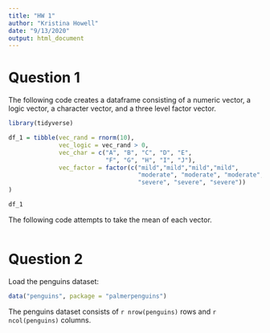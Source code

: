 ```yaml
---
title: "HW 1"
author: "Kristina Howell"
date: "9/13/2020"
output: html_document
---
```


# Question 1

The following code creates a dataframe consisting of a numeric vector, a logic vector, a character vector, and a three level factor vector.

``` r
library(tidyverse)
```

``` r
df_1 = tibble(vec_rand = rnorm(10),
              vec_logic = vec_rand > 0,
              vec_char = c("A", "B", "C", "D", "E", 
                           "F", "G", "H", "I", "J"),
              vec_factor = factor(c("mild","mild","mild","mild",
                                    "moderate", "moderate", "moderate",
                                    "severe", "severe", "severe"))
)

df_1
```

The following code attempts to take the mean of each vector. 

```r
```

# Question 2

Load the penguins dataset:

```r
data("penguins", package = "palmerpenguins")
```

The penguins dataset consists of `r nrow(penguins)` rows and `r ncol(penguins)` columns. 

